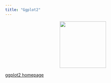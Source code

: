 ```yaml
---
title: "Ggplot2"
---
```


<center>
![](../images/ggplot2.png){style="width:150px"}
</center>

[ggplot2 homepage](https://ggplot2.tidyverse.org//)
